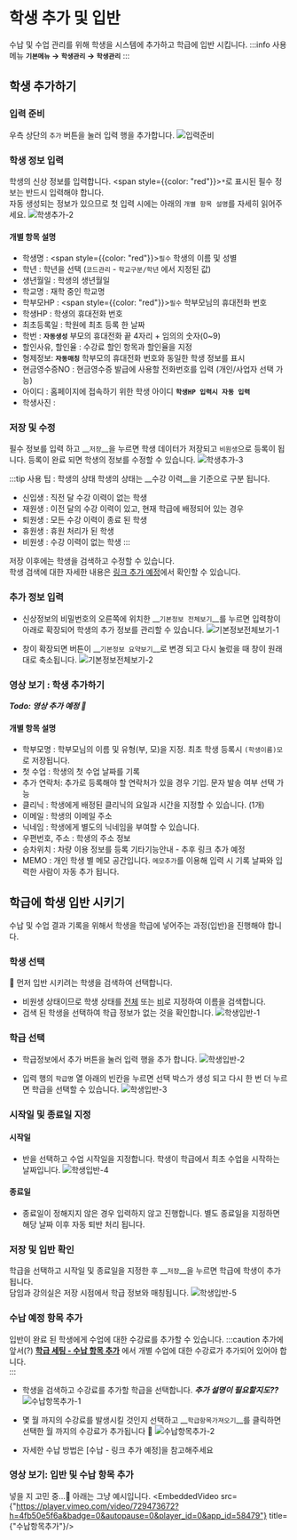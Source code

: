 
# 학생 추가 및 입반
수납 및 수업 관리를 위해 학생을 시스템에 추가하고 학급에 입반 시킵니다.
:::info 사용 메뉴
__` 기본메뉴 ` → ` 학생관리 ` → ` 학생관리 `__
:::

## 학생 추가하기
### 입력 준비
우측 상단의 `추가` 버튼을 눌러 입력 행을 추가합니다.
![입력준비](./img/03-학생추가/학생추가-1.png)

### 학생 정보 입력
학생의 신상 정보를 입력합니다. <span style={{color: "red"}}>`*`</span>로 표시된 필수 정보는 반드시 입력해야 합니다.<br/>
자동 생성되는 정보가 있으므로 첫 입력 시에는 아래의 `개별 항목 설명`를 자세히 읽어주세요.
![학생추가-2](./img/03-학생추가/학생추가-2.png)

#### 개별 항목 설명
- 학생명 : <span style={{color: "red"}}>`필수`</span> 학생의 이름 및 성별
- 학년 : 학년을 선택 (`코드관리` - `학교구분/학년` 에서 지정된 값)
- 생년월일 : 학생의 생년월일
- 학교명 : 재학 중인 학교명
- 학부모HP : <span style={{color: "red"}}>`필수`</span> 학부모님의 휴대전화 번호
- 학생HP : 학생의 휴대전화 번호
- 최초등록일 : 학원에 최초 등록 한 날짜
- 학번 : __`자동생성`__ 부모의 휴대전화 끝 4자리 + 임의의 숫자(0~9)
- 할인사유, 할인율 : 수강료 할인 항목과 할인율을 지정
- 형제정보: __`자동매칭`__ 학부모의 휴대전화 번호와 동일한 학생 정보를 표시
- 현금영수증NO : 현금영수증 발급에 사용할 전화번호를 입력 (개인/사업자 선택 가능)
- 아이디 : 홈페이지에 접속하기 위한 학생 아이디 __`학생HP 입력시 자동 입력`__
- 학생사진 :

### 저장 및 수정
필수 정보를 입력 하고 __`저장`__을 누르면 학생 데이터가 저장되고 `비원생`으로 등록이 됩니다. 등록이 완료 되면 학생의 정보를 수정할 수 있습니다.
![학생추가-3](./img/03-학생추가/학생추가-3.png)

:::tip 사용 팁 : 학생의 상태
학생의 상태는 __수강 이력__을 기준으로 구분 됩니다.
- 신입생 : 직전 달 수강 이력이 없는 학생
- 재원생 : 이전 달의 수강 이력이 있고, 현재 학급에 배정되어 있는 경우
- 퇴원생 : 모든 수강 이력이 종료 된 학생
- 휴원생 : 휴원 처리가 된 학생
- 비원생 : 수강 이력이 없는 학생
:::

저장 이후에는 학생을 검색하고 수정할 수 있습니다. <br/>
학생 검색에 대한 자세한 내용은 [링크 추가 예정](##)에서 확인할 수 있습니다.

### 추가 정보 입력
- 신상정보의 비밀번호의 오른쪽에 위치한 __`기본정보 전체보기`__를 누르면 입력창이 아래로 확장되어 학생의 추가 정보를 관리할 수 있습니다.
![기본정보전체보기-1](./img/03-학생추가/기본정보전체보기-1.png)

- 창이 확장되면 버튼이 __`기본정보 요약보기`__로 변경 되고 다시 눌렀을 때 창이 원래대로 축소됩니다.
![기본정보전체보기-2](./img/03-학생추가/기본정보전체보기-2.png)

### 영상 보기 : 학생 추가하기
___Todo: 영상 추가 예정 🎥___

#### 개별 항목 설명
- 학부모명 : 학부모님의 이름 및 유형(부, 모)을 지정. 최초 학생 등록시 `(학생이름)모`로 저장됩니다.
- 첫 수업 : 학생의 첫 수업 날짜를 기록
- 추가 연락처: 추가로 등록해야 할 연락처가 있을 경우 기입. 문자 발송 여부 선택 가능
- 클리닉 : 학생에게 배정된 클리닉의 요일과 시간을 지정할 수 있습니다. (1개)
- 이메일 : 학생의 이메일 주소
- 닉네임 : 학생에게 별도의 닉네임을 부여할 수 있습니다.
- 우편번호, 주소 : 학생의 주소 정보
- 승차위치 : 차량 이용 정보를 등록 기타기능안내 - 추후 링크 추가 예정
- MEMO : 개인 학생 별 메모 공간입니다. `메모추가`를 이용해 입력 시 기록 날짜와 입력한 사람이 자동 추가 됩니다.

## 학급에 학생 입반 시키기
수납 및 수업 결과 기록을 위해서 학생을 학급에 넣어주는 과정(입반)을 진행해야 합니다.
### 학생 선택
🧒 먼저 입반 시키려는 학생을 검색하여 선택합니다.
- 비원생 상태이므로 학생 상태를 <ins>전체</ins> 또는 <ins>비</ins>로 지정하여 이름을 검색합니다.
- 검색 된 학생을 선택하여 학급 정보가 없는 것을 확인합니다.
![학생입반-1](./img/03-학생추가/학생입반-1.png)

### 학급 선택
- 학급정보에서 추가 버튼을 눌러 입력 행을 추가 합니다.
![학생입반-2](./img/03-학생추가/학생입반-2.png)

- 입력 행의 `학급명` 열 아래의 빈칸을 누르면 선택 박스가 생성 되고 다시 한 번 더 누르면 학급을 선택할 수 있습니다.
![학생입반-3](./img/03-학생추가/학생입반-3.png)

### 시작일 및 종료일 지정
#### 시작일
- 반을 선택하고 수업 시작일을 지정합니다. 학생이 학급에서 최초 수업을 시작하는 날짜입니다.
![학생입반-4](./img/03-학생추가/학생입반-4.png)

#### 종료일
- 종료일이 정해지지 않은 경우 입력하지 않고 진행합니다. 별도 종료일을 지정하면 해당 날짜 이후 자동 퇴반 처리 됩니다.

### 저장 및 입반 확인
학급을 선택하고 시작일 및 종료일을 지정한 후 __`저장`__을 누르면 학급에 학생이 추가 됩니다.<br/>
담임과 강의실은 저장 시점에서 학급 정보와 매칭됩니다.
![학생입반-5](./img/03-학생추가/학생입반-5.png)

### 수납 예정 항목 추가
입반이 완료 된 학생에게 수업에 대한 수강료를 추가할 수 있습니다.
:::caution 추가에 앞서(?)
__[학급 세팅 - 수납 항목 추가](/first-setting/class-setting/#수납-항목-추가)__
에서 개별 수업에 대한 수강료가 추가되어 있어야 합니다.<br/>
:::

- 학생을 검색하고 수강료를 추가할 학급을 선택합니다. ___추가 설명이 필요할지도??___
![수납항목추가-1](./img/03-학생추가/수납항목추가-1.png)

- 몇 월 까지의 수강료를 발생시킬 것인지 선택하고 __`학급항목가져오기`__를 클릭하면 선택한 월 까지의 수강료가 추가됩니다 🤗
![수납항목추가-2](./img/03-학생추가/수납항목추가-2.png)

- 자세한 수납 방법은 [수납 - 링크 추가 예정]을 참고해주세요

### 영상 보기: 입반 및 수납 항목 추가
넣을 지 고민 중...🤔 아래는 그냥 예시입니다.
<EmbeddedVideo
  src={"https://player.vimeo.com/video/729473672?h=4fb50e5f6a&badge=0&autopause=0&player_id=0&app_id=58479"}
  title={"수납항목추가"}/>

